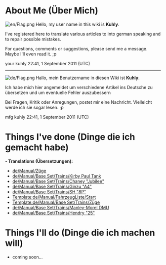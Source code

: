 {{en/Archive/Community/Users/Infobox User| fontcolor     = white
| width         = auto
| tablecolor    = purple
| color         = black
| status        = 
| image         = en/Archive/Community/Users/Kuhly.png
| image_width   = 92
| image_caption = 
| name          = Kuhly Kuhlinski
| gender        = Male
| birthdate     = 09.10.1985
| birthplace    = Hospital
| location      = over here
| country       = Germany
| ocupation     = Clerk
| education     = high school
| religion      = pagan
| politics      = anarchist
| iq            = 121
| personalitytype= asshole
| OTTD          = N/A
| website       = N/A
| email         = secret
| Facebook      = secret
| MySpace       = secret
| Twitter       = hate it!
| interests     = PC, swiming, E-Bass, didgeridoo, makeing babys
| userboxes     = {{en/Userbox Translator}} 
}}

=About Me (Über Mich)=
[[File:en/Flag.png]]
Hello, my user name in this wiki is '''Kuhly'''.

I've registered here to translate various articles to into german speaking and to repair possible mistakes.

For questions, comments or suggestions, please send me a message. Maybe I'll even read it. ;p

your kuhly 22:41, 1 September 2011 (UTC)
----
[[File:de/Flag.png]]
Hallo, mein Benutzername in diesen Wiki ist '''Kuhly'''.

Ich habe mich hier angemeldet um verschiedene Artikel ins Deutsche zu übersetzen und um eventuelle Fehler auszubessern

Bei Fragen, Kritik oder Anregungen, postet mir eine Nachricht. Vielleicht werde ich sie sogar lesen. ;p

mfg kuhly 22:41, 1 September 2011 (UTC)

=Things I've done (Dinge die ich gemacht habe)=

'''- Translations (Übersetzungen):'''

* [[de/Manual/Züge]]
* [[de/Manual/Base Set/Trains/Kirby Paul Tank]]
* [[de/Manual/Base Set/Trains/Chaney "Jubilee"]]
* [[de/Manual/Base Set/Trains/Ginzu "A4"]]
* [[de/Manual/Base Set/Trains/SH "8P"]]
* [[Template:de/Manual/FahrzeugListe/Start]]
* [[Template:de/Manual/Base Set/Trains/Züge]]
* [[de/Manual/Base Set/Trains/Manley-Morel DMU]]
* [[de/Manual/Base Set/Trains/Hendry "25"]]

=Things I'll do (Dinge die ich machen will)=

* coming soon...


